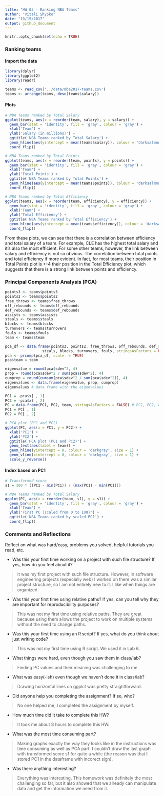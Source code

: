 ```yaml
---
title: "HW 03 - Ranking NBA Teams"
author: "Vitali Shypko"
date: "10/15/2017"
output: github_document
---
```


```r
knitr::opts_chunk$set(echo = TRUE)
```

### Ranking teams

#### Import the data

```r
library(dplyr)
library(ggplot2)
library(readr)
```

```r
teams <- read_csv('../data/nba2017-teams.csv')
teams <- arrange(teams, desc(teams$salary))
```

#### Plots

```r
# NBA Teams ranked by Total Salary
ggplot(teams, aes(x = reorder(team, salary), y = salary)) +
  geom_bar(stat = 'identity', fill = 'gray', colour = 'gray') +
  xlab('Team') +
  ylab('Salary (in millions)') +
  ggtitle('NBA Teams ranked by Total Salary') +
  geom_hline(aes(yintercept = mean(teams$salary)), colour = 'darksalmon', size = 2, alpha = 0.8) +
  coord_flip()
```

```r
# NBA Teams ranked by Total Points
ggplot(teams, aes(x = reorder(team, points), y = points)) +
  geom_bar(stat = 'identity', fill = 'gray', colour = 'gray') +
  xlab('Team') +
  ylab('Total Points') +
  ggtitle('NBA Teams ranked by Total Points') +
  geom_hline(aes(yintercept = mean(teams$points)), colour = 'darksalmon', size = 2, alpha = 0.8) +
  coord_flip()
```

```r
# NBA Teams ranked by Total Efficiency
ggplot(teams, aes(x = reorder(team, efficiency), y = efficiency)) +
  geom_bar(stat = 'identity', fill = 'gray', colour = 'gray') +
  xlab('Team') +
  ylab('Total Efficiency') +
  ggtitle('NBA Teams ranked by Total Efficiency') +
  geom_hline(aes(yintercept = mean(teams$efficiency)), colour = 'darksalmon', size = 2, alpha = 0.8) +
  coord_flip()
```

From these plots, we can see that there is a correlation between efficiency and total salary of a team. For example, CLE has the highest total salary and it's also the most efficient. For some other teams, however, the link between salary and efficiency is not so obvious. The correlation between total points and total efficiency if more evident. In fact, for most teams, their position in Total Points plot is +-4 their position in the Total Efficiency plot, which suggests that there is a strong link between points and efficiency.

### Principal Components Analysis (PCA)

```r
points3 <- teams$points3
points2 <- teams$points2
free_throws <- teams$free_throws
off_rebounds <- teams$off_rebounds
def_rebounds <- teams$def_rebounds
assists <- teams$assists
steals <- teams$steals
blocks <- teams$blocks
turnovers <- teams$turnovers
fouls <- teams$fouls
team <- teams$team

pca_df <- data.frame(points3, points2, free_throws, off_rebounds, def_rebounds, assists,
                 steals, blocks, turnovers, fouls, stringsAsFactors = FALSE)
pca <- prcomp(pca_df, scale. = TRUE)
pca$team = team

eigenvalue = round(pca$sdev^2, 4)
prop = round(pca$sdev^2 / sum(pca$sdev^2), 4)
cumprop = round(cumsum(pca$sdev^2 / sum(pca$sdev^2)), 4)
eigenvalues <- data.frame(eigenvalue, prop, cumprop)
eigenvalues # data frame with the eigenvalues

PC1 = -pca$x[ , 1]
PC2 = -pca$x[ , 2]
PC = data.frame(PC1, PC2, team, stringsAsFactors = FALSE) # PC1, PC2, and corresponding teams.
PC1 = PC[ , 1]
PC2 = PC[ , 2]
```

```r
# PCA plot (PC1 and PC2)
ggplot(PC, aes(x = PC1, y = PC2)) +
  xlab('PC1') +
  ylab('PC2') +
  ggtitle('PCA plot (PC1 and PC2)') +
  geom_text(aes(label = team)) +
  geom_hline(yintercept = 0, colour = 'darkgray', size = 1) +
  geom_vline(xintercept = 0, colour = 'darkgray', size = 1) +
  scale_y_reverse()
```

#### Index based on PC1

```r
# Transformed score
s1 = 100 * ((PC1 - min(PC1)) / (max(PC1) - min(PC1)))
```

```r
# NBA Teams ranked by Total Salary
ggplot(PC, aes(x = reorder(team, s1), y = s1)) +
  geom_bar(stat = 'identity', fill = 'gray', colour = 'gray') +
  xlab('Team') +
  ylab('First PC (scaled from 0 to 100)') +
  ggtitle('NBA Teams ranked by scaled PC1') +
  coord_flip()
```

### Comments and Reflections

Reflect on what was hard/easy, problems you solved, helpful tutorials you read, etc.

- Was this your first time working on a project with such file structure? If yes, how do
you feel about it?

> It was my first project with such file structure. However, in software engineering projects (especially web) I worked on there was a similar project structure, so I am not entirely new to it. I like when things are organized.

- Was this your first time using relative paths? If yes, can you tell why they are important for reproducibility purposes?

> This was not my first time using relative paths. They are great because using them allows the project to work on multiple systems without the need to change paths.

- Was this your first time using an R script? If yes, what do you think about just writing code?

> This was not my first time using R script. We used it in Lab 6.

- What things were hard, even though you saw them in class/lab?

> Finding PC values and their meaning was challenging to me.

- What was easy(-ish) even though we haven’t done it in class/lab?

> Drawing horizontal lines on ggplot was pretty straightforward.

- Did anyone help you completing the assignment? If so, who?

> No one helped me, I completed the assignment by myself.

- How much time did it take to complete this HW?

> It took me about 8 hours to complete this HW.

- What was the most time consuming part?

> Making graphs exactly the way they looks like in the instructions was time consuming as well as PCA part. I couldn't draw the last graph with transformed score s1 for quite a while (the reason was that I stored PC1 in the dataframe with incorect sign).

- Was there anything interesting?

> Everything was interesting. This homework was definitely the most challenging so far, but it also showed that we already can manipulate data and get the information we need from it.